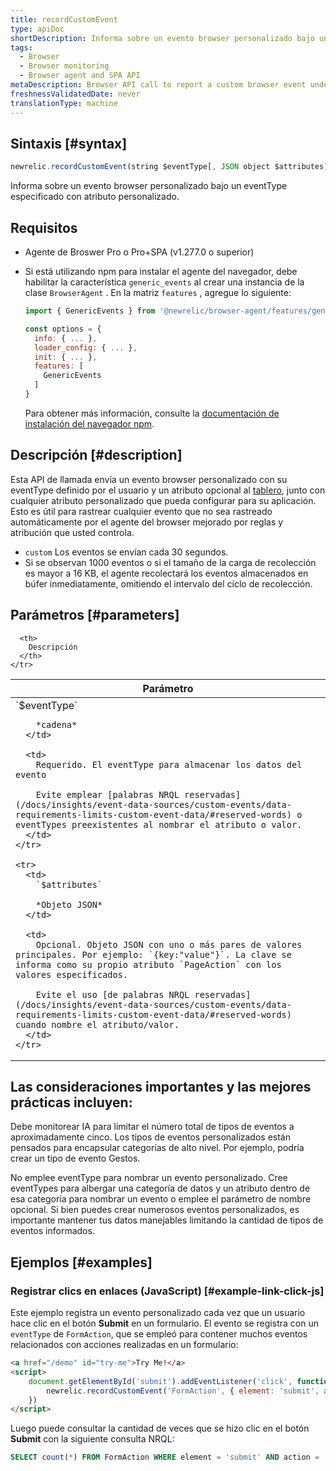 ```yaml
---
title: recordCustomEvent
type: apiDoc
shortDescription: Informa sobre un evento browser personalizado bajo un eventType especificado con atributo personalizado.
tags:
  - Browser
  - Browser monitoring
  - Browser agent and SPA API
metaDescription: Browser API call to report a custom browser event under a specified eventType with custom attributes.
freshnessValidatedDate: never
translationType: machine
---
```


## Sintaxis [#syntax]

```js
newrelic.recordCustomEvent(string $eventType[, JSON object $attributes])
```

Informa sobre un evento browser personalizado bajo un eventType especificado con atributo personalizado.

## Requisitos

* Agente de Broswer Pro o Pro+SPA (v1.277.0 o superior)

* Si está utilizando npm para instalar el agente del navegador, debe habilitar la característica `generic_events` al crear una instancia de la clase `BrowserAgent` . En la matriz `features` , agregue lo siguiente:

  ```js
  import { GenericEvents } from '@newrelic/browser-agent/features/generic_events';

  const options = {
    info: { ... },
    loader_config: { ... },
    init: { ... },
    features: [
      GenericEvents
    ]
  }
  ```

  Para obtener más información, consulte la [documentación de instalación del navegador npm](https://www.npmjs.com/package/@newrelic/browser-agent#new-relic-browser-agent).

## Descripción [#description]

Esta API de llamada envía un evento browser personalizado con su eventType definido por el usuario y un atributo opcional al [tablero](/docs/query-your-data/explore-query-data/dashboards/introduction-new-relic-one-dashboards), junto con cualquier atributo personalizado que pueda configurar para su aplicación. Esto es útil para rastrear cualquier evento que no sea rastreado automáticamente por el agente del browser mejorado por reglas y atribución que usted controla.

* `custom` Los eventos se envían cada 30 segundos.
* Si se observan 1000 eventos o si el tamaño de la carga de recolección es mayor a 16 KB, el agente recolectará los eventos almacenados en búfer inmediatamente, omitiendo el intervalo del ciclo de recolección.

## Parámetros [#parameters]

<table>
  <thead>
    <tr>
      <th width="25%">
        Parámetro
      </th>

      <th>
        Descripción
      </th>
    </tr>
  </thead>

  <tbody>
    <tr>
      <td>
        `$eventType`

        *cadena*
      </td>

      <td>
        Requerido. El eventType para almacenar los datos del evento

        Evite emplear [palabras NRQL reservadas](/docs/insights/event-data-sources/custom-events/data-requirements-limits-custom-event-data/#reserved-words) o eventTypes preexistentes al nombrar el atributo o valor.
      </td>
    </tr>

    <tr>
      <td>
        `$attributes`

        *Objeto JSON*
      </td>

      <td>
        Opcional. Objeto JSON con uno o más pares de valores principales. Por ejemplo: `{key:"value"}`. La clave se informa como su propio atributo `PageAction` con los valores especificados.

        Evite el uso [de palabras NRQL reservadas](/docs/insights/event-data-sources/custom-events/data-requirements-limits-custom-event-data/#reserved-words) cuando nombre el atributo/valor.
      </td>
    </tr>
  </tbody>
</table>

## Las consideraciones importantes y las mejores prácticas incluyen:

Debe monitorear IA para limitar el número total de tipos de eventos a aproximadamente cinco. Los tipos de eventos personalizados están pensados para encapsular categorías de alto nivel. Por ejemplo, podría crear un tipo de evento Gestos.

No emplee eventType para nombrar un evento personalizado. Cree eventTypes para albergar una categoría de datos y un atributo dentro de esa categoría para nombrar un evento o emplee el parámetro de nombre opcional. Si bien puedes crear numerosos eventos personalizados, es importante mantener tus datos manejables limitando la cantidad de tipos de eventos informados.

## Ejemplos [#examples]

### Registrar clics en enlaces (JavaScript) [#example-link-click-js]

Este ejemplo registra un evento personalizado cada vez que un usuario hace clic en el botón <DNT>**Submit**</DNT> en un formulario. El evento se registra con un `eventType` de `FormAction`, que se empleó para contener muchos eventos relacionados con acciones realizadas en un formulario:

```html
<a href="/demo" id="try-me">Try Me!</a>
<script>
    document.getElementById('submit').addEventListener('click', function(e) {
        newrelic.recordCustomEvent('FormAction', { element: 'submit', action: 'click' });
    })
</script>
```

Luego puede consultar la cantidad de veces que se hizo clic en el botón <DNT>**Submit**</DNT> con la siguiente consulta NRQL:

```sql
SELECT count(*) FROM FormAction WHERE element = 'submit' AND action = 'click' SINCE 1 hour ago
```